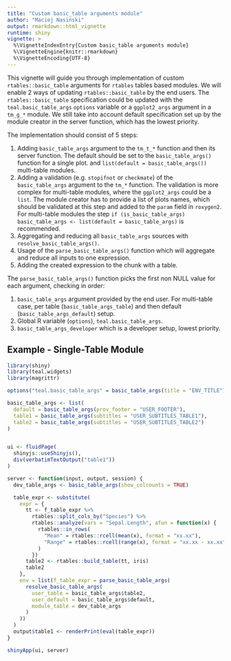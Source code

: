 ```yaml
---
title: "Custom basic_table arguments module"
author: "Maciej Nasiński"
output: rmarkdown::html_vignette
runtime: shiny
vignette: >
  %\VignetteIndexEntry{Custom basic_table arguments module}
  %\VignetteEngine{knitr::rmarkdown}
  %\VignetteEncoding{UTF-8}
---
```


This vignette will guide you through implementation of custom `rtables::basic_table` arguments for `rtables` tables 
based modules. We will enable 2 ways of updating `rtables::basic_table` by the end users.
The `rtables::basic_table` specification could be updated with the `teal.basic_table_args` `options` variable or a 
`ggplot2_args` argument in a `tm_g_*` module. We still take into account default specification set up by the module 
creator in the server function, which has the lowest priority.

The implementation should consist of 5 steps:

1. Adding `basic_table_args` argument to the `tm_t_*` function and then its server function.
The default should be set to
the `basic_table_args()` function for a single plot.
and  `list(default = basic_table_args())` multi-table modules.
2. Adding a validation (e.g. `stopifnot` or `checkmate`) of the `basic_table_args` argument to the `tm_*` function.
The validation is more complex for multi-table modules, where the `ggplot2_args` could be a `list`.
The module creator has to provide a list of plots names, which should be validated at this step and added to the `param` 
field in `roxygen2`. For multi-table modules the step 
`if (is_basic_table_args) basic_table_args <- list(default = basic_table_args)` is recommended.
3. Aggregating and reducing all `basic_table_args` sources with `resolve_basic_table_args()`.
4. Usage of the `parse_basic_table_args()` function which will aggregate and reduce all inputs
to one expression.
5. Adding the created expression to the chunk with a table.

The `parse_basic_table_args()` function picks the first non NULL value for each argument, checking in order:

1. `basic_table_args` argument provided by the end user.
For multi-table case, per table (`basic_table_args_table`) and then default (`basic_table_args_default`) setup.
2. Global R variable (`options`), `teal.basic_table_args`.
3. `basic_table_args_developer` which is a developer setup, lowest priority.

## Example - Single-Table Module

```r
library(shiny)
library(teal.widgets)
library(magrittr)

options("teal.basic_table_args" = basic_table_args(title = "ENV_TITLE"))

basic_table_args <- list(
  default = basic_table_args(prov_footer = "USER_FOOTER"),
  table1 = basic_table_args(subtitles = "USER_SUBTITLES_TABLE1"),
  table2 = basic_table_args(subtitles = "USER_SUBTITLES_TABLE2")
)


ui <- fluidPage(
  shinyjs::useShinyjs(),
  div(verbatimTextOutput("table1"))
)

server <- function(input, output, session) {
  dev_table_args <- basic_table_args(show_colcounts = TRUE)

  table_expr <- substitute(
    expr = {
      tt <- f_table_expr %>%
        rtables::split_cols_by("Species") %>%
        rtables::analyze(vars = "Sepal.Length", afun = function(x) {
          rtables::in_rows(
            "Mean" = rtables::rcell(mean(x), format = "xx.xx"),
            "Range" = rtables::rcell(range(x), format = "xx.xx - xx.xx")
          )
        })
      table2 <- rtables::build_table(tt, iris)
      table2
    },
    env = list(f_table_expr = parse_basic_table_args(
      resolve_basic_table_args(
        user_table = basic_table_args$table2,
        user_default = basic_table_args$default,
        module_table = dev_table_args
      )
    ))
  )
  output$table1 <- renderPrint(eval(table_expr))
}
```

```r
shinyApp(ui, server)
```
